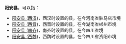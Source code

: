 '''阳安县'''，可以指：
*[[阳安县_(西汉)|阳安县 (西汉)]]，西汉时设置的县，在今河南省驻马店市境
*[[阳安县_(西晋)|阳安县 (西晋)]]，西晋时设置的县，在今湖南省郴州市境
*[[阳安县_(南齐)|阳安县 (南齐)]]，南齐时设置的县，在今四川省境
*[[阳安县_(西魏)|阳安县 (西魏)]]，西魏时设置的县，在今四川省资阳市境

{{Disambig|Y|Cat=三字中国县名消歧义}}